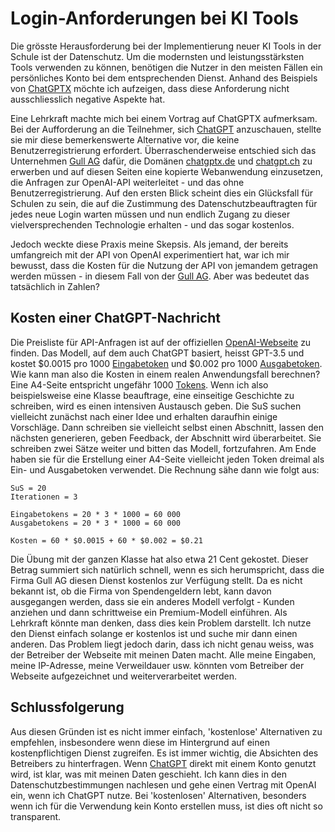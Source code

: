 # Login-Anforderungen bei KI Tools

Die grösste Herausforderung bei der Implementierung neuer KI Tools in der Schule ist der Datenschutz. Um die modernsten und leistungsstärksten Tools verwenden zu können, benötigen die Nutzer in den meisten Fällen ein persönliches Konto bei dem entsprechenden Dienst. Anhand des Beispiels von [ChatGPTX](https://www.chatgptx.de) möchte ich aufzeigen, dass diese Anforderung nicht ausschliesslich negative Aspekte hat. 

Eine Lehrkraft machte mich bei einem Vortrag auf ChatGPTX aufmerksam. Bei der Aufforderung an die Teilnehmer, sich [ChatGPT](/tools/chatgpt) anzuschauen, stellte sie mir diese bemerkenswerte Alternative vor, die keine Benutzerregistrierung erfordert. Überraschenderweise entschied sich das Unternehmen [Gull AG](https://www.gull.ch/) dafür, die Domänen [chatgptx.de](https://www.chatgptx.de) und [chatgpt.ch](https://www.chatgpt.ch) zu erwerben und auf diesen Seiten eine kopierte Webanwendung einzusetzen, die Anfragen zur OpenAI-API weiterleitet - und das ohne Benutzerregistrierung. Auf den ersten Blick scheint dies ein Glücksfall für Schulen zu sein, die auf die Zustimmung des Datenschutzbeauftragten für jedes neue Login warten müssen und nun endlich Zugang zu dieser vielversprechenden Technologie erhalten - und das sogar kostenlos. 

Jedoch weckte diese Praxis meine Skepsis. Als jemand, der bereits umfangreich mit der API von OpenAI experimentiert hat, war ich mir bewusst, dass die Kosten für die Nutzung der API von jemandem getragen werden müssen - in diesem Fall von der [Gull AG](https://www.gull.ch/). Aber was bedeutet das tatsächlich in Zahlen?

## Kosten einer ChatGPT-Nachricht

Die Preisliste für API-Anfragen ist auf der offiziellen [OpenAI-Webseite](https://openai.com/pricing) zu finden. Das Modell, auf dem auch ChatGPT basiert, heisst GPT-3.5 und kostet $0.0015 pro 1000 [Eingabetoken](/glossary/token) und $0.002 pro 1000 [Ausgabetoken](/glossary/token). Wie kann man also die Kosten in einem realen Anwendungsfall berechnen? Eine A4-Seite entspricht ungefähr 1000 [Tokens](/glossary/token). Wenn ich also beispielsweise eine Klasse beauftrage, eine einseitige Geschichte zu schreiben, wird es einen intensiven Austausch geben. Die SuS suchen vielleicht zunächst nach einer Idee und erhalten daraufhin einige Vorschläge. Dann schreiben sie vielleicht selbst einen Abschnitt, lassen den nächsten generieren, geben Feedback, der Abschnitt wird überarbeitet. Sie schreiben zwei Sätze weiter und bitten das Modell, fortzufahren. Am Ende haben sie für die Erstellung einer A4-Seite vielleicht jeden Token dreimal als Ein- und Ausgabetoken verwendet. Die Rechnung sähe dann wie folgt aus:

```
SuS = 20
Iterationen = 3
 
Eingabetokens = 20 * 3 * 1000 = 60 000
Ausgabetokens = 20 * 3 * 1000 = 60 000
 
Kosten = 60 * $0.0015 + 60 * $0.002 = $0.21 
```

Die Übung mit der ganzen Klasse hat also etwa 21 Cent gekostet. Dieser Betrag summiert sich natürlich schnell, wenn es sich herumspricht, dass die Firma Gull AG diesen Dienst kostenlos zur Verfügung stellt. Da es nicht bekannt ist, ob die Firma von Spendengeldern lebt, kann davon ausgegangen werden, dass sie ein anderes Modell verfolgt - Kunden anziehen und dann schrittweise ein Premium-Modell einführen. Als Lehrkraft könnte man denken, dass dies kein Problem darstellt. Ich nutze den Dienst einfach solange er kostenlos ist und suche mir dann einen anderen. Das Problem liegt jedoch darin, dass ich nicht genau weiss, was der Betreiber der Webseite mit meinen Daten macht. Alle meine Eingaben, meine IP-Adresse, meine Verweildauer usw. könnten vom Betreiber der Webseite aufgezeichnet und weiterverarbeitet werden.

## Schlussfolgerung

Aus diesen Gründen ist es nicht immer einfach, 'kostenlose' Alternativen zu empfehlen, insbesondere wenn diese im Hintergrund auf einen kostenpflichtigen Dienst zugreifen. Es ist immer wichtig, die Absichten des Betreibers zu hinterfragen. Wenn [ChatGPT](/tools/chatgpt) direkt mit einem Konto genutzt wird, ist klar, was mit meinen Daten geschieht. Ich kann dies in den Datenschutzbestimmungen nachlesen und gehe einen Vertrag mit OpenAI ein, wenn ich ChatGPT nutze. Bei 'kostenlosen' Alternativen, besonders wenn ich für die Verwendung kein Konto erstellen muss, ist dies oft nicht so transparent.
